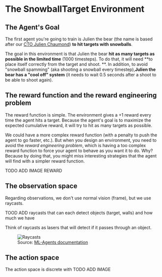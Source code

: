 # The SnowballTarget Environment

## The Agent's Goal
The first agent you're going to train is Julien the bear (the name is based after our [CTO Julien Chaumond](https://twitter.com/julien_c)) **to hit targets with snowballs**.

The goal in this environment is that Julien the bear **hit as many targets as possible in the limited time** (1000 timesteps). To do that, it will need **to place itself correctly from the target and shoot.
**. In addition, to avoid "snowball spamming" (aka shooting a snowball every timestep),**Julien the bear has a "cool off" system** (it needs to wait 0.5 seconds after a shoot to be able to shoot again).

## The reward function and the reward engineering problem
The reward function is simple. The environment gives a +1 reward every time the agent hits a target.
Because the agent's goal is to maximize the expected cumulative reward, it will try to hit as many targets as possible.

We could have a more complex reward function (with a penalty to push the agent to go faster, etc.). But when you design an environment, you need to avoid the *reward engineering problem*, which is having a too complex reward function to force your agent to behave as you want it to do.
Why? Because by doing that, you might miss interesting strategies that the agent will find with a simpler reward function.

TODO ADD IMAGE REWARD

## The observation space

Regarding observations, we don't use normal vision (frame), but we use raycasts.

 TOOD ADD raycasts that can each detect objects (target, walls) and how much we have

Think of raycasts as lasers that will detect if it passes through an object.

<figure>
<img src="https://huggingface.co/datasets/huggingface-deep-rl-course/course-images/resolve/main/en/unit5/raycasts.png" alt="Raycasts"/>
<figcaption>Source: <a href="https://github.com/Unity-Technologies/ml-agents">ML-Agents documentation</a></figcaption>
</figure>

## The action space

The action space is discrete with TODO ADD
IMAGE
